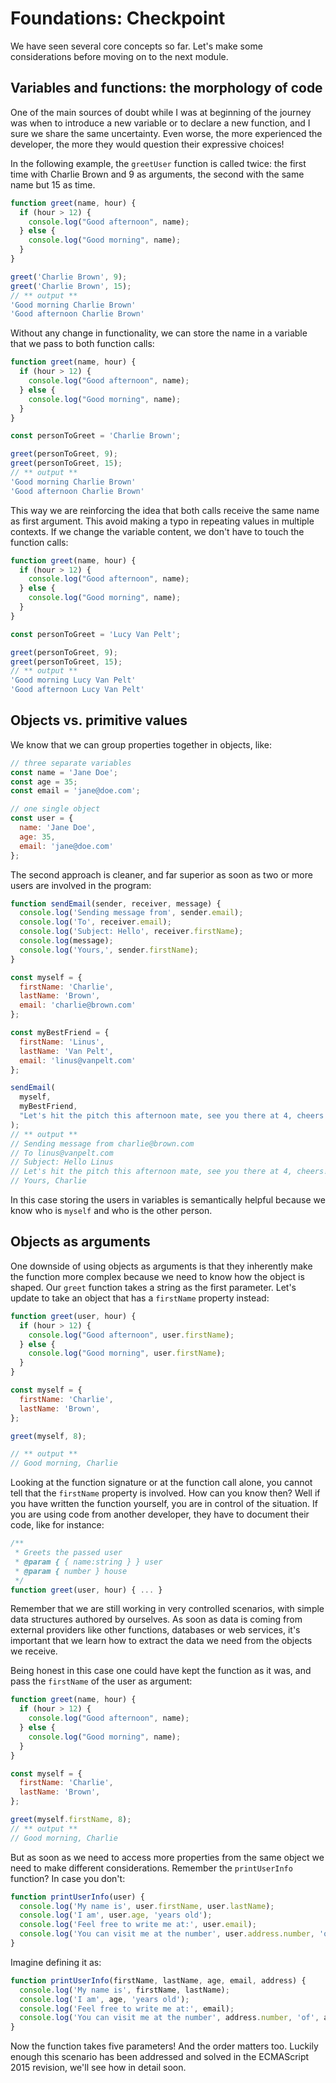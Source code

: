 # Foundations: Checkpoint

We have seen several core concepts so far. Let's make some considerations before moving on to the next module.

## Variables and functions: the morphology of code

One of the main sources of doubt while I was at beginning of the journey was when to introduce a new variable or to declare a new function, and I sure we share the same uncertainty. Even worse, the more experienced the developer, the more they would question their expressive choices!

In the following example, the `greetUser` function is called twice: the first time with Charlie Brown and 9 as arguments, the second with the same name but 15 as time.

```js static
function greet(name, hour) {
  if (hour > 12) {
    console.log("Good afternoon", name);
  } else {
    console.log("Good morning", name);
  }
}

greet('Charlie Brown', 9);
greet('Charlie Brown', 15);
// ** output **
'Good morning Charlie Brown'
'Good afternoon Charlie Brown'
```

Without any change in functionality, we can store the name in a variable that we pass to both function calls:

```js static
function greet(name, hour) {
  if (hour > 12) {
    console.log("Good afternoon", name);
  } else {
    console.log("Good morning", name);
  }
}

const personToGreet = 'Charlie Brown';

greet(personToGreet, 9);
greet(personToGreet, 15);
// ** output **
'Good morning Charlie Brown'
'Good afternoon Charlie Brown'
```

This way we are reinforcing the idea that both calls receive the same name as first argument. This avoid making a typo in repeating values in multiple contexts.
If we change the variable content, we don't have to touch the function calls:

```js static
function greet(name, hour) {
  if (hour > 12) {
    console.log("Good afternoon", name);
  } else {
    console.log("Good morning", name);
  }
}

const personToGreet = 'Lucy Van Pelt';

greet(personToGreet, 9);
greet(personToGreet, 15);
// ** output **
'Good morning Lucy Van Pelt'
'Good afternoon Lucy Van Pelt'
```

## Objects vs. primitive values

We know that we can group properties together in objects, like:

```js
// three separate variables
const name = 'Jane Doe';
const age = 35;
const email = 'jane@doe.com';

// one single object
const user = {
  name: 'Jane Doe',
  age: 35,
  email: 'jane@doe.com'
};
```

The second approach is cleaner, and far superior as soon as two or more users are involved in the program:

```js static showConsole
function sendEmail(sender, receiver, message) {
  console.log('Sending message from', sender.email);
  console.log('To', receiver.email);
  console.log('Subject: Hello', receiver.firstName);
  console.log(message);
  console.log('Yours,', sender.firstName);
}

const myself = {
  firstName: 'Charlie',
  lastName: 'Brown',
  email: 'charlie@brown.com'  
};

const myBestFriend = {
  firstName: 'Linus',
  lastName: 'Van Pelt',
  email: 'linus@vanpelt.com'  
};

sendEmail(
  myself,
  myBestFriend,
  "Let's hit the pitch this afternoon mate, see you there at 4, cheers!"
);
// ** output **
// Sending message from charlie@brown.com
// To linus@vanpelt.com
// Subject: Hello Linus
// Let's hit the pitch this afternoon mate, see you there at 4, cheers!
// Yours, Charlie
```

In this case storing the users in variables is semantically helpful because we know who is `myself` and who is the other person.

## Objects as arguments

One downside of using objects as arguments is that they inherently make the function more complex because we need to know how the object is shaped. Our `greet` function takes a string as the first parameter. Let's update to take an object that has a `firstName` property instead:

```js static showConsole
function greet(user, hour) {
  if (hour > 12) {
    console.log("Good afternoon", user.firstName);
  } else {
    console.log("Good morning", user.firstName);
  }
}

const myself = {
  firstName: 'Charlie',
  lastName: 'Brown',
};

greet(myself, 8);

// ** output **
// Good morning, Charlie
```

Looking at the function signature or at the function call alone, you cannot tell that the `firstName` property is involved. How can you know then? Well if you have written the function yourself, you are in control of the situation. If you are using code from another developer, they have to document their code, like for instance:

```js
/**
 * Greets the passed user
 * @param { { name:string } } user
 * @param { number } house
 */
function greet(user, hour) { ... }
```

Remember that we are still working in very controlled scenarios, with simple data structures authored by ourselves. As soon as data is coming from external providers like other functions, databases or web services, it's important that we learn how to extract the data we need from the objects we receive.

Being honest in this case one could have kept the function as it was, and pass the `firstName` of the user as argument:

```js static showConsole
function greet(name, hour) {
  if (hour > 12) {
    console.log("Good afternoon", name);
  } else {
    console.log("Good morning", name);
  }
}

const myself = {
  firstName: 'Charlie',
  lastName: 'Brown',
};

greet(myself.firstName, 8);
// ** output **
// Good morning, Charlie
```

But as soon as we need to access more properties from the same object we need to make different considerations. Remember the `printUserInfo` function? In case you don't:

```js
function printUserInfo(user) {
  console.log('My name is', user.firstName, user.lastName);
  console.log('I am', user.age, 'years old');
  console.log('Feel free to write me at:', user.email);
  console.log('You can visit me at the number', user.address.number, 'of', user.address.street);
}
```

Imagine defining it as:

```js
function printUserInfo(firstName, lastName, age, email, address) {
  console.log('My name is', firstName, lastName);
  console.log('I am', age, 'years old');
  console.log('Feel free to write me at:', email);
  console.log('You can visit me at the number', address.number, 'of', address.street);
}
```

Now the function takes five parameters! And the order matters too. Luckily enough this scenario has been addressed and solved in the ECMAScript 2015 revision, we'll see how in detail soon.
